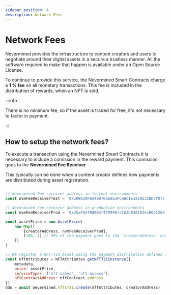 ```yaml
---
sidebar_position: 4
description: Network Fees
---
```


# Network Fees

Nevermined provides the infrastructure to content creators and users to negotiate around their digital assets in a secure a trustless manner. All the software required to make that happen is available under an Open Source License. 

To continue to provide this service, the Nevermined Smart Contracts charge a **1 % fee** on all monetary transactions. This fee is included in the distribution of rewards, when an NFT is sold.


:::info

There is no minimum fee, so if the asset is traded for free, it's not necessary to factor in payment.

:::

## How to setup the network fees?

To execute a transaction using the Nevermined Smart Contracts it is necessary to include a comission in the reward payment. This comission goes to the **Nevermined Fee Receiver**.

This typically can be done when a content creator defines how payments are distributed during asset registration.

```js

// Nevermined Fee receiver address in testnet environments
const nvmFeeReceiverTest = '0x309039F6A4e876bE0a3FCA8c1e32292358D7f07c'

// Nevermined Fee receiver address in production environments
const nvmFeeReceiverProd = '0x35aFA2408BB4f479996fafb2bB3A183ec064C265'

const assetPrice = new AssetPrice(
    new Map([
        [creatorAddress, nvmFeeReceiverProd],
        [198, 2] // 99% of the payment goes to the `creatorAddress` and 1% to `nvmFeeReceiverProd`
    ])
)

// We register a NFT-721 Asset using the payment distribution defined in the `assetRewards` variable
const nftAttributes = NFTAttributes.getNFT721Instance({
    metadata,
    price: assetPrice,
    serviceTypes: ['nft-sales', 'nft-access'],
    nftContractAddress: nftContract.address
})
ddo = await nevermined.nfts721.create(nftAttributes, creatorAddress)

```


